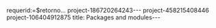 requerid:=$retorno...
project-186720264243---
project-458215408446
project-106404912875
title: Packages and modules---
<!-- edit the output of Index in `src/nav-base.yml` -->
<Index />
